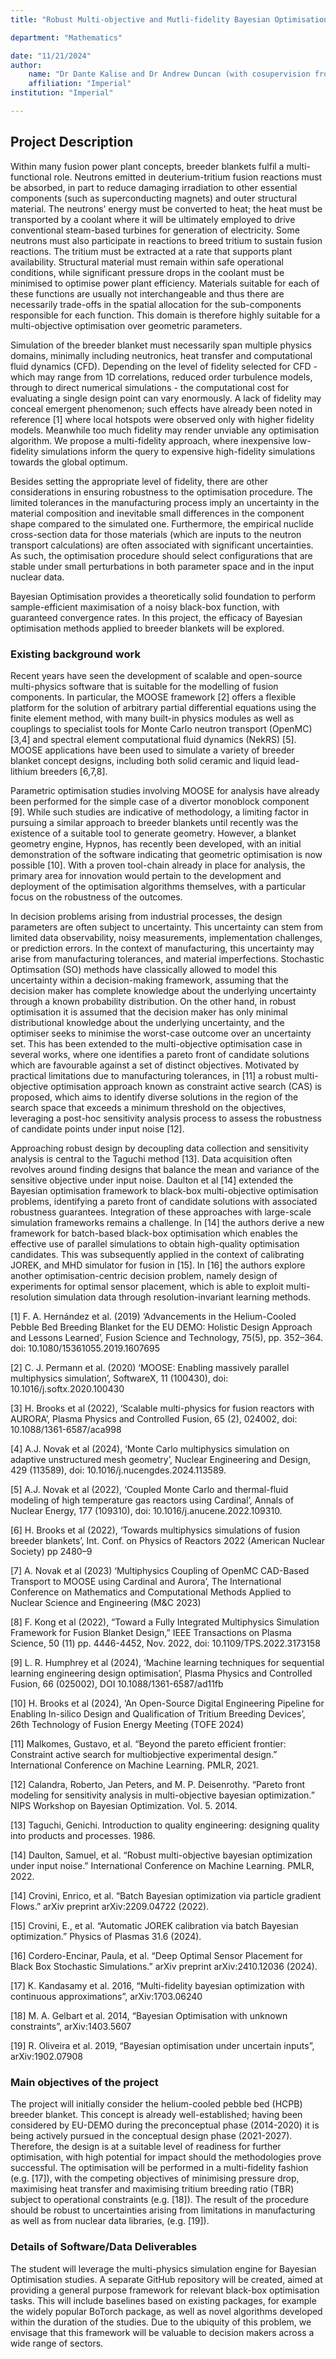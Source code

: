 ```yaml
---
title: "Robust Multi-objective and Mutli-fidelity Bayesian Optimisation of Fusion Breeder Blankets"

department: "Mathematics"

date: "11/21/2024"
author: 
    name: "Dr Dante Kalise and Dr Andrew Duncan (with cosupervision from Dr Lorenzo Zanisi and Dr Helen Brooks at UKAEA)"
    affiliation: "Imperial"
institution: "Imperial"

---
```

## Project Description

Within many fusion power plant concepts, breeder blankets fulfil a
multi-functional role.  Neutrons emitted in deuterium-tritium fusion
reactions must be absorbed, in part to reduce damaging irradiation to
other essential components (such as superconducting magnets) and outer
structural material. The neutrons’ energy must be converted to heat;
the heat must be transported by a coolant where it will be ultimately
employed to drive conventional steam-based turbines for generation of
electricity. Some neutrons must also participate in reactions to breed
tritium to sustain fusion reactions. The tritium must be extracted at
a rate that supports plant availability. Structural material must
remain within safe operational conditions, while significant pressure
drops in the coolant must be minimised to optimise power plant
efficiency. Materials suitable for each of these functions are usually
not interchangeable and thus there are necessarily trade-offs in the
spatial allocation for the sub-components responsible for each
function. This domain is therefore highly suitable for a
multi-objective optimisation over geometric parameters.

Simulation of the breeder blanket must necessarily span multiple
physics domains, minimally including neutronics, heat transfer and
computational fluid dynamics (CFD). Depending on the level of fidelity
selected for CFD - which may range from 1D correlations, reduced order
turbulence models, through to direct numerical simulations - the
computational cost for evaluating a single design point can vary
enormously. A lack of fidelity may conceal emergent phenomenon; such
effects have already been noted in reference [1] where local hotspots
were observed only with higher fidelity models. Meanwhile too much
fidelity may render unviable any optimisation algorithm. We propose a
multi-fidelity approach, where inexpensive low-fidelity simulations
inform the query to expensive high-fidelity simulations towards the
global optimum.

Besides setting the appropriate level of fidelity, there are other
considerations in ensuring robustness to the optimisation
procedure. The limited tolerances in the manufacturing process imply
an uncertainty in the material composition and inevitable small
differences in the component shape compared to the simulated
one. Furthermore, the empirical nuclide cross-section data for those
materials (which are inputs to the neutron transport calculations) are
often associated with significant uncertainties. As such, the
optimisation procedure should select configurations that are stable
under small perturbations in both parameter space and in the input
nuclear data.

Bayesian Optimisation provides a theoretically solid foundation to
perform sample-efficient maximisation of a noisy black-box function,
with guaranteed convergence rates. In this project, the efficacy of
Bayesian optimisation methods applied to breeder blankets will be
explored.

### Existing background work 

Recent years have seen the development of scalable and open-source
multi-physics software that is suitable for the modelling of fusion
components. In particular, the MOOSE framework [2] offers a flexible
platform for the solution of arbitrary partial differential equations
using the finite element method, with many built-in physics modules as
well as couplings to specialist tools for Monte Carlo neutron
transport (OpenMC) [3,4] and spectral element computational fluid
dynamics (NekRS) [5]. MOOSE applications have been used to simulate a
variety of breeder blanket concept designs, including both solid
ceramic and liquid lead-lithium breeders [6,7,8].

Parametric optimisation studies involving MOOSE for analysis have
already been performed for the simple case of a divertor monoblock
component [9]. While such studies are indicative of methodology, a
limiting factor in pursuing a similar approach to breeder blankets
until recently was the existence of a suitable tool to generate
geometry. However, a blanket geometry engine, Hypnos, has recently
been developed, with an initial demonstration of the software
indicating that geometric optimisation is now possible [10]. With a
proven tool-chain already in place for analysis, the primary area for
innovation would pertain to the development and deployment of the
optimisation algorithms themselves, with a particular focus on the
robustness of the outcomes.

In decision problems arising from industrial processes, the design
parameters are often subject to uncertainty. This uncertainty can stem
from limited data observability, noisy measurements, implementation
challenges, or prediction errors. In the context of manufacturing,
this uncertainty may arise from manufacturing tolerances, and material
imperfections. Stochastic Optimsation (SO) methods have classically
allowed to model this uncertainty within a decision-making framework,
assuming that the decision maker has complete knowledge about the
underlying uncertainty through a known probability distribution. On
the other hand, in robust optimisation it is assumed that the decision
maker has only minimal distributional knowledge about the underlying
uncertainty, and the optimiser seeks to minimise the worst-case
outcome over an uncertainty set. This has been extended to the
multi-objective optimisation case in several works, where one
identifies a pareto front of candidate solutions which are favourable
against a set of distinct objectives. Motivated by practical
limitations due to manufacturing tolerances, in [11] a robust
multi-objective optimisation approach known as constraint active
search (CAS) is proposed, which aims to identify diverse solutions in
the region of the search space that exceeds a minimum threshold on the
objectives, leveraging a post-hoc sensitivity analysis process to
assess the robustness of candidate points under input noise [12].

Approaching robust design by decoupling data collection and
sensitivity analysis is central to the Taguchi method [13]. Data
acquisition often revolves around finding designs that balance the
mean and variance of the sensitive objective under input
noise. Daulton et al [14] extended the Bayesian optimisation framework
to black-box multi-objective optimisation problems, identifying a
pareto front of candidate solutions with associated robustness
guarantees.  Integration of these approaches with large-scale
simulation frameworks remains a challenge. In [14] the authors derive
a new framework for batch-based black-box optimisation which enables
the effective use of parallel simulations to obtain high-quality
optimisation candidates. This was subsequently applied in the context
of calibrating JOREK, and MHD simulator for fusion in [15].  In [16]
the authors explore another optimisation-centric decision problem,
namely design of experiments for optimal sensor placement, which is
able to exploit multi-resolution simulation data through
resolution-invariant learning methods.

[1] F. A. Hernández et al. (2019) ‘Advancements in the Helium-Cooled
Pebble Bed Breeding Blanket for the EU DEMO: Holistic Design Approach
and Lessons Learned’, Fusion Science and Technology, 75(5),
pp. 352–364. doi: 10.1080/15361055.2019.1607695

[2] C. J. Permann et al. (2020) ‘MOOSE: Enabling massively parallel
multiphysics simulation’, SoftwareX, 11 (100430), doi:
10.1016/j.softx.2020.100430

[3] H. Brooks et al (2022), ‘Scalable multi-physics for fusion
reactors with AURORA’, Plasma Physics and Controlled Fusion, 65 (2),
024002, doi: 10.1088/1361-6587/aca998

[4] A.J. Novak et al (2024), ‘Monte Carlo multiphysics simulation on
adaptive unstructured mesh geometry’, Nuclear Engineering and Design,
429 (113589), doi: 10.1016/j.nucengdes.2024.113589.

[5] A.J. Novak et al (2022), ‘Coupled Monte Carlo and thermal-fluid
modeling of high temperature gas reactors using Cardinal’, Annals of
Nuclear Energy, 177 (109310), doi: 10.1016/j.anucene.2022.109310.

[6] H. Brooks et al (2022), ‘Towards multiphysics simulations of
fusion breeder blankets’, Int.  Conf. on Physics of Reactors 2022
(American Nuclear Society) pp 2480–9

[7] A. Novak et al (2023) ‘Multiphysics Coupling of OpenMC CAD-Based
Transport to MOOSE using Cardinal and Aurora’, The International
Conference on Mathematics and Computational Methods Applied to Nuclear
Science and Engineering (M&C 2023)

[8] F. Kong et al (2022), "Toward a Fully Integrated Multiphysics
Simulation Framework for Fusion Blanket Design," IEEE Transactions on
Plasma Science, 50 (11) pp. 4446-4452, Nov.  2022, doi:
10.1109/TPS.2022.3173158

[9] L. R. Humphrey et al (2024), ‘Machine learning techniques for
sequential learning engineering design optimisation’, Plasma Physics
and Controlled Fusion, 66 (025002), DOI 10.1088/1361-6587/ad11fb

[10] H. Brooks et al (2024), ‘An Open-Source Digital Engineering
Pipeline for Enabling In-silico Design and Qualification of Tritium
Breeding Devices’, 26th Technology of Fusion Energy Meeting (TOFE
2024)

[11] Malkomes, Gustavo, et al. "Beyond the pareto efficient frontier:
Constraint active search for multiobjective experimental design."
International Conference on Machine Learning. PMLR, 2021.

[12] Calandra, Roberto, Jan Peters, and M. P. Deisenrothy. "Pareto
front modeling for sensitivity analysis in multi-objective bayesian
optimization." NIPS Workshop on Bayesian Optimization. Vol. 5. 2014.

[13] Taguchi, Genichi. Introduction to quality engineering: designing
quality into products and processes. 1986.

[14] Daulton, Samuel, et al. "Robust multi-objective bayesian
optimization under input noise."  International Conference on Machine
Learning. PMLR, 2022.

[14] Crovini, Enrico, et al. "Batch Bayesian optimization via particle
gradient Flows." arXiv preprint arXiv:2209.04722 (2022).

[15] Crovini, E., et al. "Automatic JOREK calibration via batch
Bayesian optimization." Physics of Plasmas 31.6 (2024).

[16] Cordero-Encinar, Paula, et al. "Deep Optimal Sensor Placement for
Black Box Stochastic Simulations." arXiv preprint arXiv:2410.12036
(2024).

[17] K. Kandasamy et al. 2016, “Multi-fidelity bayesian optimization
with continuous approximations”, arXiv:1703.06240

[18] M. A. Gelbart et al. 2014, “Bayesian Optimisation with unknown
constraints”, arXiv:1403.5607

[19] R. Oliveira et al. 2019, “Bayesian optimisation under uncertain
inputs”, arXiv:1902.07908

### Main objectives of the project

The project will initially consider the helium-cooled pebble bed
(HCPB) breeder blanket. This concept is already well-established;
having been considered by EU-DEMO during the preconceptual phase
(2014-2020) it is being actively pursued in the conceptual design
phase (2021-2027). Therefore, the design is at a suitable level of
readiness for further optimisation, with high potential for impact
should the methodologies prove successful. The optimisation will be
performed in a multi-fidelity fashion (e.g. [17]), with the competing
objectives of minimising pressure drop, maximising heat transfer and
maximising tritium breeding ratio (TBR) subject to operational
constraints (e.g. [18]). The result of the procedure should be robust
to uncertainties arising from limitations in manufacturing as well as
from nuclear data libraries, (e.g. [19]).

### Details of Software/Data Deliverables

The student will leverage the multi-physics simulation engine for
Bayesian Optimisation studies.  A separate GitHub repository will be
created, aimed at providing a general purpose framework for relevant
black-box optimisation tasks. This will include baselines based on
existing packages, for example the widely popular BoTorch package, as
well as novel algorithms developed within the duration of the
studies. Due to the ubiquity of this problem, we envisage that this
framework will be valuable to decision makers across a wide range of
sectors.

